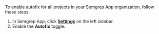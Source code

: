 To enable autofix for all projects in your Semgrep App organization, follow these steps:

1. In Semgrep App, click **[Settings](https://semgrep.dev/orgs/-/settings)** on the left sidebar.
2. Enable the **Autofix** <i class="fa-solid fa-toggle-large-on"></i> toggle.